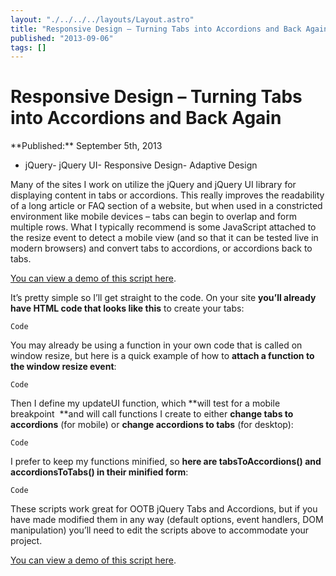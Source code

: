 ```yaml
---
layout: "./../../../layouts/Layout.astro"
title: "Responsive Design – Turning Tabs into Accordions and Back Again"
published: "2013-09-06"
tags: []
---
```


# Responsive Design – Turning Tabs into Accordions and Back Again

<time datetime={frontmatter.published}>
**Published:**
September 5th, 2013
</time>

- jQuery- jQuery UI- Responsive Design- Adaptive Design	

Many of the sites I work on utilize the jQuery and jQuery UI library for displaying content in tabs or accordions. This really improves the readability of a long article or FAQ section of a website, but when used in a constricted environment like mobile devices – tabs can begin to overlap and form multiple rows. What I typically recommend is some JavaScript attached to the resize event to detect a mobile view (and so that it can be tested live in modern browsers) and convert tabs to accordions, or accordions back to tabs.

<a href="https://codepen.io/markadrake/pen/rNKZVBp">You can view a demo of this script here</a>.

It’s pretty simple so I’ll get straight to the code. On your site **you’ll already have HTML code that looks like this** to create your tabs:

```Code```

You may already be using a function in your own code that is called on window resize, but here is a quick example of how to **attach a function to the window resize event**:

```Code```

Then I define my updateUI function, which **will test for a mobile breakpoint  **and will call functions I create to either **change tabs to accordions** (for mobile) or **change accordions to tabs** (for desktop):

```Code```

I prefer to keep my functions minified, so **here are tabsToAccordions() and accordionsToTabs() in their minified form**:

```Code```

These scripts work great for OOTB jQuery Tabs and Accordions, but if you have made modified them in any way (default options, event handlers, DOM manipulation) you’ll need to edit the scripts above to accommodate your project.

<a href="http://markadrake.com/examples/javascript/jquery/tabs-to-accordions/">You can view a demo of this script here</a>.
